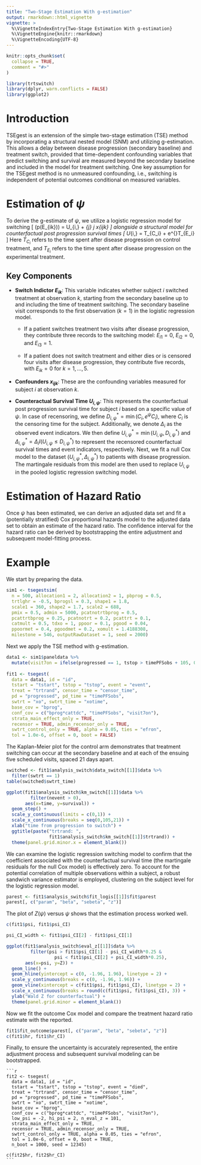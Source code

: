 ```yaml
---
title: "Two-Stage Estimation With g-estimation"
output: rmarkdown::html_vignette
vignette: >
  %\VignetteIndexEntry{Two-Stage Estimation With g-estimation}
  %\VignetteEngine{knitr::rmarkdown}
  %\VignetteEncoding{UTF-8}
---
```


```r
knitr::opts_chunk$set(
  collapse = TRUE,
  comment = "#>"
)
```

```r
library(trtswitch)
library(dplyr, warn.conflicts = FALSE)
library(ggplot2)
```

# Introduction
TSEgest is an extension of the simple two-stage estimation (TSE) method by incorporating a structural nested model (SNM) and utilizing g-estimation. This allows a delay between disease progression (secondary baseline) and treatment switch, provided that time-dependent confounding variables that predict switching and survival are measured beyond the secondary baseline and included in the model for treatment switching. One key assumption for the TSEgest method is no unmeasured confounding, i.e., switching is independent of potential outcomes conditional on measured variables. 

# Estimation of $\psi$
To derive the g-estimate of $\psi$, we utilize a logistic regression model for switching
\[
  \textrm{logit}(p(E_{ik})) = \alpha U_{i,\psi} + \sum_{j} \beta_j x_{ijk}
\]
alongside a structural model for counterfactual post progression survival times
\[
  U_{i,\psi} =  T_{C_i} + e^{\psi}T_{E_i}
\]
Here $T_{C_i}$ refers to the time spent after disease progression on control treatment, and $T_{E_i}$ refers to the time spent after disease progression on the experimental treatment.

## Key Components 

- **Switch Indictor $E_{ik}$**: This variable indicates whether subject $i$ switched treatment at observation $k$, starting from the secondary baseline up to and including the time of treatment switching. The secondary baseline visit corresponds to the first observation $(k=1)$ in the logistic regression model. 

    - If a patient switches treatment two visits after disease progression, they contribute three records to the switching model: $E_{i1} = 0$, $E_{i2} = 0$, and $E_{i3} = 1$. 
    
    - If a patient does not switch treatment and either dies or is censored four visits after disease progression, they contribute five records, with $E_{ik} = 0$ for $k=1,\ldots,5$. 

- **Confounders $x_{ijk}$**: These are the confounding variables measured for subject $i$ at observation $k$.

- **Counteractual Survival Time $U_{i,\psi}$**: This represents the counterfactual post progression survival time for subject $i$ based on a specific value of $\psi$. In case of recensoring, we define $D_{i,\psi}^* = \min(C_i, e^{\psi}C_i)$, where $C_i$ is the censoring time for the subject. Additionally, we denote $\Delta_i$ as the observed event indicators. We then define $U_{i,\psi}^* = \min(U_{i,\psi}, D_{i,\psi}^*)$ and $\Delta_{i,\psi}^* = \Delta_i I(U_{i,\psi} \leq D_{i,\psi}^*)$ to represent the recensored counterfactual survival times and event indicators, respectively. Next, we fit a null Cox model to the dataset $(U_{i,\psi}^*, \Delta_{i,\psi}^*)$ to patients with disease progression. The martingale residuals from this model are then used to replace $U_{i,\psi}$ in the pooled logistic regression switching model. 

# Estimation of Hazard Ratio
Once $\psi$ has been estimated, we can derive an adjusted data set and fit a (potentially stratified) Cox proportional hazards model to the adjusted data set to obtain an estimate of the hazard ratio. The confidence interval for the hazard ratio can be derived by bootstrapping the entire adjustment and subsequent model-fitting process.

# Example
We start by preparing the data.
```r
sim1 <- tsegestsim(
  n = 500, allocation1 = 2, allocation2 = 1, pbprog = 0.5, 
  trtlghr = -0.5, bprogsl = 0.3, shape1 = 1.8, 
  scale1 = 360, shape2 = 1.7, scale2 = 688, 
  pmix = 0.5, admin = 5000, pcatnotrtbprog = 0.5, 
  pcattrtbprog = 0.25, pcatnotrt = 0.2, pcattrt = 0.1, 
  catmult = 0.5, tdxo = 1, ppoor = 0.1, pgood = 0.04, 
  ppoormet = 0.4, pgoodmet = 0.2, xomult = 1.4188308, 
  milestone = 546, outputRawDataset = 1, seed = 2000)
```

Next we apply the TSE method with g-estimation. 
```r
data1 <- sim1$paneldata %>%
  mutate(visit7on = ifelse(progressed == 1, tstop > timePFSobs + 105, 0))
  
fit1 <- tsegest(
  data = data1, id = "id", 
  tstart = "tstart", tstop = "tstop", event = "event", 
  treat = "trtrand", censor_time = "censor_time", 
  pd = "progressed", pd_time = "timePFSobs", 
  swtrt = "xo", swtrt_time = "xotime", 
  base_cov = "bprog", 
  conf_cov = c("bprog*cattdc", "timePFSobs", "visit7on"), 
  strata_main_effect_only = TRUE,
  recensor = TRUE, admin_recensor_only = TRUE, 
  swtrt_control_only = TRUE, alpha = 0.05, ties = "efron", 
  tol = 1.0e-6, offset = 0, boot = FALSE)
```

The Kaplan-Meier plot for the control arm demonstrates that treatment switching can occur at the secondary baseline and at each of the ensuing five scheduled visits, spaced 21 days apart.
```r
switched <- fit1$analysis_switch$data_switch[[1]]$data %>% 
  filter(swtrt == 1)
table(switched$swtrt_time)
```

```r
ggplot(fit1$analysis_switch$km_switch[[1]]$data %>% 
         filter(nevent > 0), 
       aes(x=time, y=survival)) + 
  geom_step() + 
  scale_y_continuous(limits = c(0,1)) + 
  scale_x_continuous(breaks = seq(0,105,21)) + 
  xlab("time from progression to switch") + 
  ggtitle(paste("trtrand: ", 
                fit1$analysis_switch$km_switch[[1]]$trtrand)) + 
  theme(panel.grid.minor.x = element_blank())
```

We can examine the logistic regression switching model to confirm that the coefficient associated with the counterfactual survival time (the martingale residuals for the null Cox model) is effectively zero. To account for the potential correlation of multiple observations within a subject, a robust sandwich variance estimator is employed, clustering on the subject level for the logistic regression model.
```r
parest <- fit1$analysis_switch$fit_logis[[1]]$fit$parest
parest[, c("param", "beta", "sebeta", "z")]
```

The plot of $Z(\psi)$ versus $\psi$ shows that the estimation process worked well. 
```r
c(fit1$psi, fit1$psi_CI)
```


```r
psi_CI_width <- fit1$psi_CI[2] - fit1$psi_CI[1]

ggplot(fit1$analysis_switch$eval_z[[1]]$data %>% 
         filter(psi > fit1$psi_CI[1] - psi_CI_width*0.25 & 
                  psi < fit1$psi_CI[2] + psi_CI_width*0.25), 
       aes(x=psi, y=Z)) + 
  geom_line() + 
  geom_hline(yintercept = c(0, -1.96, 1.96), linetype = 2) + 
  scale_y_continuous(breaks = c(0, -1.96, 1.96)) + 
  geom_vline(xintercept = c(fit1$psi, fit1$psi_CI), linetype = 2) + 
  scale_x_continuous(breaks = round(c(fit1$psi, fit1$psi_CI), 3)) + 
  ylab("Wald Z for counterfactual") + 
  theme(panel.grid.minor = element_blank())
```

Now we fit the outcome Cox model and compare the treatment hazard ratio estimate with the reported. 
```r
fit1$fit_outcome$parest[, c("param", "beta", "sebeta", "z")]
c(fit1$hr, fit1$hr_CI)
```

Finally, to ensure the uncertainty is accurately represented, the entire adjustment process and subsequent survival modeling can be bootstrapped.
````verbatim
```r
fit2 <- tsegest(
  data = data1, id = "id", 
  tstart = "tstart", tstop = "tstop", event = "died", 
  treat = "trtrand", censor_time = "censor_time", 
  pd = "progressed", pd_time = "timePFSobs", 
  swtrt = "xo", swtrt_time = "xotime", 
  base_cov = "bprog", 
  conf_cov = c("bprog*cattdc", "timePFSobs", "visit7on"),
  low_psi = -2, hi_psi = 2, n_eval_z = 101, 
  strata_main_effect_only = TRUE,
  recensor = TRUE, admin_recensor_only = TRUE, 
  swtrt_control_only = TRUE, alpha = 0.05, ties = "efron", 
  tol = 1.0e-6, offset = 0, boot = TRUE, 
  n_boot = 1000, seed = 12345)

c(fit2$hr, fit2$hr_CI)
```
````
